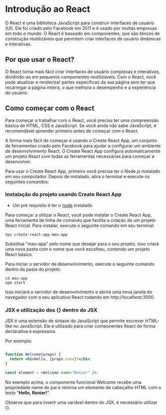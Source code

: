 # Introdução ao React

O React é uma biblioteca JavaScript para construir interfaces de usuário (UI). Ele foi criado pelo Facebook em 2011 e é usado por muitas empresas em todo o mundo. O React é baseado em componentes, que são blocos de construção reutilizáveis que permitem criar interfaces de usuário dinâmicas e interativas.

## Por que usar o React?

O React torna mais fácil criar interfaces de usuário complexas e interativas, dividindo-as em pequenos componentes reutilizáveis. Com o React, você pode atualizar e renderizar partes específicas da sua página sem ter que recarregar a página inteira, o que melhora o desempenho e a experiência do usuário.

## Como começar com o React


Para começar a trabalhar com o React, você precisa ter uma compreensão básica de HTML, CSS e JavaScript. Se você ainda não sabe JavaScript, é recomendável aprender primeiro antes de começar com o React.

A forma mais fácil de começar é usando o Create React App, um conjunto de ferramentas criado pelo Facebook para ajudar a configurar um ambiente de desenvolvimento React. O Create React App configura automaticamente um projeto React com todas as ferramentas necessárias para começar a desenvolver.

Para usar o Create React App, primeiro você precisa ter o Node.js instalado em seu computador. Depois de instalado, abra o terminal e execute os seguintes comandos:

### Instalação do projeto usando Create React App

- Um pré requisito é ter o [node](https://nodejs.org) instalado

Para começar a utilizar o React, você pode instalar o Create React App, uma ferramenta de linha de comando que facilita a criação de um projeto React inicial. Para instalar, execute o seguinte comando em seu terminal:

```shell
npx create-react-app meu-app

```

Substitua "meu-app" pelo nome que desejar para o seu projeto. Isso criará uma nova pasta com o nome que você escolheu, contendo um projeto React básico.

Para iniciar o servidor de desenvolvimento, execute o seguinte comando dentro da pasta do projeto:

```shell
cd meu-app
npm start

```

Isso iniciará o servidor de desenvolvimento e abrirá uma nova janela do navegador com o seu aplicativo React rodando em http://localhost:3000.

### JSX e utilização dos {} dentro do JSX

JSX é uma extensão de sintaxe do JavaScript que permite escrever HTML-like no JavaScript. Ele é utilizado para criar componentes React de forma declarativa e expressiva.

Por exemplo:

```jsx

function Welcome(props) {
  return <h1>Hello, {props.name}!</h1>;
}

const element = <Welcome name="Ronier" />;

```

No exemplo acima, o componente funcional Welcome recebe uma propriedade name do pai e retorna um elemento de cabeçalho HTML com o texto "**Hello, Ronier!**".

Observe que para inserir uma variável dentro do JSX, é necessário utilizar {}.

